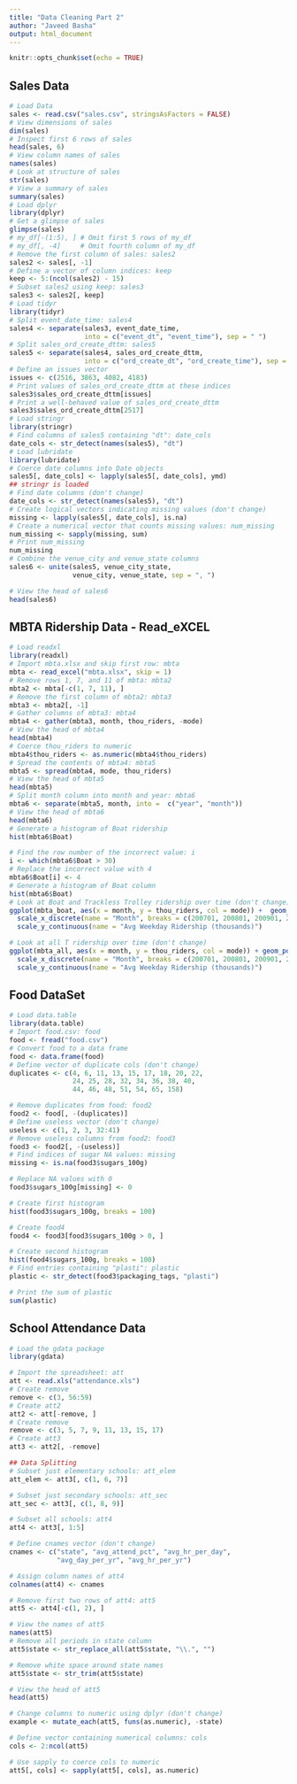 ---
title: "Data Cleaning Part 2"
author: "Javeed Basha"
output: html_document
---

```{r setup, include=FALSE}
knitr::opts_chunk$set(echo = TRUE)
```

## Sales Data

```{r sales}
# Load Data
sales <- read.csv("sales.csv", stringsAsFactors = FALSE)
# View dimensions of sales
dim(sales)
# Inspect first 6 rows of sales
head(sales, 6)
# View column names of sales
names(sales)
# Look at structure of sales
str(sales)
# View a summary of sales
summary(sales)
# Load dplyr
library(dplyr)
# Get a glimpse of sales
glimpse(sales)
# my_df[-(1:5), ] # Omit first 5 rows of my_df
# my_df[, -4]     # Omit fourth column of my_df
# Remove the first column of sales: sales2
sales2 <- sales[, -1]
# Define a vector of column indices: keep
keep <- 5:(ncol(sales2) - 15)
# Subset sales2 using keep: sales3
sales3 <- sales2[, keep]
# Load tidyr
library(tidyr)
# Split event_date_time: sales4
sales4 <- separate(sales3, event_date_time, 
                   into = c("event_dt", "event_time"), sep = " ")
# Split sales_ord_create_dttm: sales5
sales5 <- separate(sales4, sales_ord_create_dttm, 
                   into = c("ord_create_dt", "ord_create_time"), sep = " ")
# Define an issues vector
issues <- c(2516, 3863, 4082, 4183)
# Print values of sales_ord_create_dttm at these indices
sales3$sales_ord_create_dttm[issues]
# Print a well-behaved value of sales_ord_create_dttm
sales3$sales_ord_create_dttm[2517]
# Load stringr
library(stringr)
# Find columns of sales5 containing "dt": date_cols
date_cols <- str_detect(names(sales5), "dt")
# Load lubridate
library(lubridate)
# Coerce date columns into Date objects
sales5[, date_cols] <- lapply(sales5[, date_cols], ymd)
## stringr is loaded
# Find date columns (don't change)
date_cols <- str_detect(names(sales5), "dt")
# Create logical vectors indicating missing values (don't change)
missing <- lapply(sales5[, date_cols], is.na)
# Create a numerical vector that counts missing values: num_missing
num_missing <- sapply(missing, sum)
# Print num_missing
num_missing
# Combine the venue_city and venue_state columns
sales6 <- unite(sales5, venue_city_state, 
                venue_city, venue_state, sep = ", ")

# View the head of sales6
head(sales6)
```

## MBTA Ridership Data - Read_eXCEL

```{r mbat_data}
# Load readxl
library(readxl)
# Import mbta.xlsx and skip first row: mbta
mbta <- read_excel("mbta.xlsx", skip = 1)
# Remove rows 1, 7, and 11 of mbta: mbta2
mbta2 <- mbta[-c(1, 7, 11), ]
# Remove the first column of mbta2: mbta3
mbta3 <- mbta2[, -1]
# Gather columns of mbta3: mbta4
mbta4 <- gather(mbta3, month, thou_riders, -mode)
# View the head of mbta4
head(mbta4)
# Coerce thou_riders to numeric
mbta4$thou_riders <- as.numeric(mbta4$thou_riders)
# Spread the contents of mbta4: mbta5
mbta5 <- spread(mbta4, mode, thou_riders)
# View the head of mbta5
head(mbta5)
# Split month column into month and year: mbta6
mbta6 <- separate(mbta5, month, into =  c("year", "month"))
# View the head of mbta6
head(mbta6)
# Generate a histogram of Boat ridership
hist(mbta6$Boat)

# Find the row number of the incorrect value: i
i <- which(mbta6$Boat > 30)
# Replace the incorrect value with 4
mbta6$Boat[i] <- 4
# Generate a histogram of Boat column
hist(mbta6$Boat)
# Look at Boat and Trackless Trolley ridership over time (don't change)
ggplot(mbta_boat, aes(x = month, y = thou_riders, col = mode)) +  geom_point() + 
  scale_x_discrete(name = "Month", breaks = c(200701, 200801, 200901, 201001, 201101)) + 
  scale_y_continuous(name = "Avg Weekday Ridership (thousands)")

# Look at all T ridership over time (don't change)
ggplot(mbta_all, aes(x = month, y = thou_riders, col = mode)) + geom_point() + 
  scale_x_discrete(name = "Month", breaks = c(200701, 200801, 200901, 201001, 201101)) +  
  scale_y_continuous(name = "Avg Weekday Ridership (thousands)")
```

## Food DataSet

```{r food_data}
# Load data.table
library(data.table)
# Import food.csv: food
food <- fread("food.csv")
# Convert food to a data frame
food <- data.frame(food)
# Define vector of duplicate cols (don't change)
duplicates <- c(4, 6, 11, 13, 15, 17, 18, 20, 22, 
                24, 25, 28, 32, 34, 36, 38, 40, 
                44, 46, 48, 51, 54, 65, 158)

# Remove duplicates from food: food2
food2 <- food[, -(duplicates)]
# Define useless vector (don't change)
useless <- c(1, 2, 3, 32:41)
# Remove useless columns from food2: food3
food3 <- food2[, -(useless)]
# Find indices of sugar NA values: missing
missing <- is.na(food3$sugars_100g)

# Replace NA values with 0
food3$sugars_100g[missing] <- 0

# Create first histogram
hist(food3$sugars_100g, breaks = 100)

# Create food4
food4 <- food3[food3$sugars_100g > 0, ]

# Create second histogram
hist(food4$sugars_100g, breaks = 100)
# Find entries containing "plasti": plastic
plastic <- str_detect(food3$packaging_tags, "plasti")

# Print the sum of plastic
sum(plastic)
```

## School Attendance Data

```{r school_data}
# Load the gdata package
library(gdata)

# Import the spreadsheet: att
att <- read.xls("attendance.xls")
# Create remove
remove <- c(3, 56:59)
# Create att2
att2 <- att[-remove, ]
# Create remove
remove <- c(3, 5, 7, 9, 11, 13, 15, 17)
# Create att3
att3 <- att2[, -remove]

## Data Splitting
# Subset just elementary schools: att_elem
att_elem <- att3[, c(1, 6, 7)]

# Subset just secondary schools: att_sec
att_sec <- att3[, c(1, 8, 9)]

# Subset all schools: att4
att4 <- att3[, 1:5]

# Define cnames vector (don't change)
cnames <- c("state", "avg_attend_pct", "avg_hr_per_day", 
            "avg_day_per_yr", "avg_hr_per_yr")

# Assign column names of att4
colnames(att4) <- cnames

# Remove first two rows of att4: att5
att5 <- att4[-c(1, 2), ]

# View the names of att5
names(att5)
# Remove all periods in state column
att5$state <- str_replace_all(att5$state, "\\.", "")

# Remove white space around state names
att5$state <- str_trim(att5$state)

# View the head of att5
head(att5)

# Change columns to numeric using dplyr (don't change)
example <- mutate_each(att5, funs(as.numeric), -state)

# Define vector containing numerical columns: cols
cols <- 2:ncol(att5)

# Use sapply to coerce cols to numeric
att5[, cols] <- sapply(att5[, cols], as.numeric)
```

